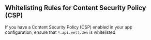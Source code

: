 ## Whitelisting Rules for Content Security Policy (CSP)

If you have a Content Security Policy (CSP) enabled in your app configuration, ensure that `*.api.velt.dev` is whitelisted.
